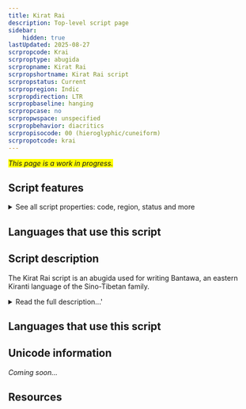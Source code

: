 ```yaml
---
title: Kirat Rai
description: Top-level script page
sidebar:
    hidden: true
lastUpdated: 2025-08-27
scrpropcode: Krai
scrproptype: abugida
scrpropname: Kirat Rai
scrpropshortname: Kirat Rai script
scrpropstatus: Current
scrpropregion: Indic
scrpropdirection: LTR
scrpropbaseline: hanging
scrpropcase: no
scrpropwspace: unspecified
scrpropbehavior: diacritics
scrpropisocode: 00 (hieroglyphic/cuneiform)
scrpropotcode: krai
---
```


<span style='background-color:yellow'>_This page is a work in progress._</span>


## Script features

<details>
<summary> See all script properties: code, region, status and more</summary>
<ScriptInfo />
</details>

## Languages that use this script

<WsList script='Krai' wsMax='5' />

## Script description

The Kirat Rai script is an abugida used for writing Bantawa, an eastern Kiranti language of the Sino-Tibetan family.

<details>
<summary>Read the full description...'</summary>Bantawa is spoken in Sikkim and Nepal by almost 400,000 people. The script appears to be a modification of [Khambu Rai](/scrlang/script-qa06), which is used for writing the same language.

Kirat Rai is written with thirty-one consonant letters each containing an inherent /a/ vowel, seven vowel diacritics for changing the inherent vowel, a virama for cancelling the inherent vowel, and a vowel carrier which can be used in combination with the vowel diacritics for writing word-initial vowels.

_This script is not currently recognized by the [ISO 15924 standard](http://www.unicode.org/iso15924/), but is included in ScriptSource for research purposes. If you have any information on this script, please add the information to this site. Your contributions can be a great help in refining and expanding the ISO 15924 standard. The [Script Encoding Initiative](http://www.linguistics.berkeley.edu/sei/) is working to support the inclusion of this script in the standard, and contributions here will support their efforts._
</details>

## Languages that use this script

<WsList script='Krai' wsMax='5' />

## Unicode information

_Coming soon..._

## Resources

<ScriptResources detailSummary='seemore' />

